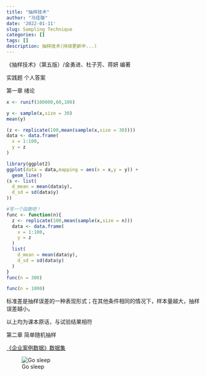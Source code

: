 ```yaml
---
title: "抽样技术"
author: "马佳璇"
date: '2022-01-11'
slug: Sampling Technique
categories: []
tags: []
description: 抽样技术(持续更新中...)
---
```


《抽样技术》（第五版）/金勇进、杜子芳、蒋妍 编著

实践题 个人答案

第一章 绪论
```r
x <- runif(100000,60,100)
```

```r
y <- sample(x,size = 30)
mean(y)
```

```r
(z <- replicate(100,mean(sample(x,size = 30))))
data <- data.frame(
  x = 1:100,
  y = z
)
```

```r
library(ggplot2)
ggplot(data = data,mapping = aes(x = x,y = y)) + 
  geom_line()
(s <- list(
  d_mean = mean(data$y),
  d_sd = sd(data$y)
))
```

```r
#写一个函数吧！
func <- function(n){
  z <- replicate(100,mean(sample(x,size = n)))
  data <- data.frame(
    x = 1:100,
    y = z
  )
  list(
    d_mean = mean(data$y),
    d_sd = sd(data$y)
  )
}
func(n = 300)
```

```r
func(n = 1000)
```

标准差是抽样误差的一种表现形式；在其他条件相同的情况下，样本量越大，抽样误差越小。

以上均为课本原话，与试验结果相符

第二章 简单随机抽样

[《企业案例数据》数据集](http://www.crup.com.cn/DownResource/DownFile?id=165cef6b-b3c4-480e-ab96-d9dcce34e868)

![Go sleep](http://wx4.sinaimg.cn/large/006GJQvhly1fz3hyfp428g308k06gh65.gif)

